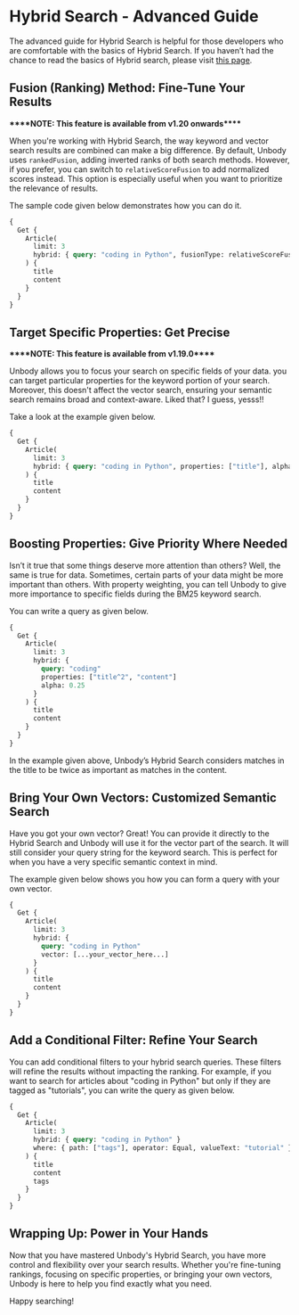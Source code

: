 # Hybrid Search - Advanced Guide

The advanced guide for Hybrid Search is helpful for those developers who are comfortable with the basics of Hybrid Search. If you haven’t had the chance to read the basics of Hybrid search, please visit [this page](../Hybrid%20Search%2050832f54ba2643b8aa1fb40adda5f422.md).

## Fusion (Ranking) Method: Fine-Tune Your Results

************************************************\*\*\*\*************************************************NOTE: This feature is available from v1.20 onwards************************************************\*\*\*\*************************************************

When you're working with Hybrid Search, the way keyword and vector search results are combined can make a big difference. By default, Unbody uses `rankedFusion`, adding inverted ranks of both search methods. However, if you prefer, you can switch to `relativeScoreFusion` to add normalized scores instead. This option is especially useful when you want to prioritize the relevance of results.

The sample code given below demonstrates how you can do it.

```graphql
{
  Get {
    Article(
      limit: 3
      hybrid: { query: "coding in Python", fusionType: relativeScoreFusion }
    ) {
      title
      content
    }
  }
}
```

## Target Specific Properties: Get Precise

******************************************\*\*\*\*******************************************NOTE: This feature is available from v1.19.0******************************************\*\*\*\*******************************************

Unbody allows you to focus your search on specific fields of your data. you can target particular properties for the keyword portion of your search. Moreover, this doesn't affect the vector search, ensuring your semantic search remains broad and context-aware. Liked that? I guess, yesss!!

Take a look at the example given below.

```graphql
{
  Get {
    Article(
      limit: 3
      hybrid: { query: "coding in Python", properties: ["title"], alpha: 0.25 }
    ) {
      title
      content
    }
  }
}
```

## Boosting Properties: Give Priority Where Needed

Isn’t it true that some things deserve more attention than others? Well, the same is true for data. Sometimes, certain parts of your data might be more important than others. With property weighting, you can tell Unbody to give more importance to specific fields during the BM25 keyword search.

You can write a query as given below.

```graphql
{
  Get {
    Article(
      limit: 3
      hybrid: {
        query: "coding"
        properties: ["title^2", "content"]
        alpha: 0.25
      }
    ) {
      title
      content
    }
  }
}
```

In the example given above, Unbody’s Hybrid Search considers matches in the title to be twice as important as matches in the content.

## Bring Your Own Vectors: Customized Semantic Search

Have you got your own vector? Great! You can provide it directly to the Hybrid Search and Unbody will use it for the vector part of the search. It will still consider your query string for the keyword search. This is perfect for when you have a very specific semantic context in mind.

The example given below shows you how you can form a query with your own vector.

```graphql
{
  Get {
    Article(
      limit: 3
      hybrid: {
        query: "coding in Python"
        vector: [...your_vector_here...]
      }
    ) {
      title
      content
    }
  }
}
```

## Add a Conditional Filter: Refine Your Search

You can add conditional filters to your hybrid search queries. These filters will refine the results without impacting the ranking. For example, if you want to search for articles about "coding in Python" but only if they are tagged as "tutorials", you can write the query as given below.

```graphql
{
  Get {
    Article(
      limit: 3
      hybrid: { query: "coding in Python" }
      where: { path: ["tags"], operator: Equal, valueText: "tutorial" }
    ) {
      title
      content
      tags
    }
  }
}
```

## Wrapping Up: Power in Your Hands

Now that you have mastered Unbody's Hybrid Search, you have more control and flexibility over your search results. Whether you're fine-tuning rankings, focusing on specific properties, or bringing your own vectors, Unbody is here to help you find exactly what you need.

Happy searching!
